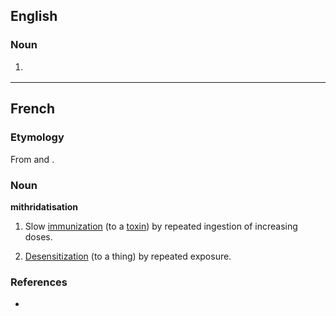 ==English==

===Noun===
{{en-noun|-}}

# {{rare}} {{alternative spelling of|[[mithridatization]]}}

----
==French==

===Etymology===
From {{term|mithridatiser}} and {{term|-ation|lang=fr}}.

===Noun===
'''mithridatisation''' {{f}}

# Slow [[immunization]] (to a [[toxin]]) by repeated ingestion of increasing doses.
# {{figurative|literary|lang=fr}} [[desensitization|Desensitization]] (to a thing) by repeated exposure.

===References===
* {{R:TLFi}}